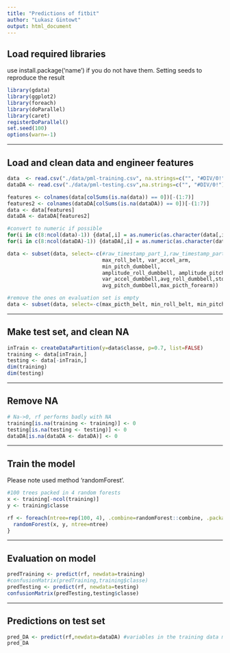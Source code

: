 ```yaml
---
title: "Predictions of fitbit"
author: "Lukasz Gintowt"
output: html_document
---
```


## Load required libraries

use install.package('name') if you do not have them.
Setting seeds to reproduce the result
```r
library(gdata)
library(ggplot2)
library(foreach)
library(doParallel)
library(caret)
registerDoParallel()
set.seed(100)
options(warn=-1)
```

---

## Load and clean data and engineer features

```r
data  <- read.csv("./data/pml-training.csv", na.strings=c("", "#DIV/0!"))
dataDA <- read.csv("./data/pml-testing.csv",na.strings=c("", "#DIV/0!"))

features <- colnames(data[colSums(is.na(data)) == 0])[-(1:7)]
features2 <- colnames(dataDA[colSums(is.na(dataDA)) == 0])[-(1:7)]
data <- data[features]
dataDA <- dataDA[features2]

#convert to numeric if possible 
for(i in c(8:ncol(data)-1)) {data[,i] = as.numeric(as.character(data[,i]))}
for(i in c(8:ncol(dataDA)-1)) {dataDA[,i] = as.numeric(as.character(dataDA[,i]))}
```


```r
data <- subset(data, select=-c(#raw_timestamp_part_1,raw_timestamp_part_2,cvtd_timestamp,X,
                               max_roll_belt, var_accel_arm,
                               min_pitch_dumbbell,
                               amplitude_roll_dumbbell, amplitude_pitch_dumbbell,
                               var_accel_dumbbell,avg_roll_dumbbell,stddev_roll_dumbbell,var_roll_dumbbell,
                               avg_pitch_dumbbell,max_picth_forearm))

#remove the ones on evaluation set is empty
data <- subset(data, select=-c(max_picth_belt, min_roll_belt, min_pitch_belt, amplitude_roll_belt, amplitude_pitch_belt, var_total_accel_belt, avg_roll_belt, stddev_roll_belt, var_roll_belt, avg_pitch_belt, stddev_pitch_belt, var_pitch_belt, avg_yaw_belt, stddev_yaw_belt, var_yaw_belt, max_picth_arm, max_yaw_arm, min_yaw_arm, amplitude_yaw_arm, max_roll_dumbbell, max_picth_dumbbell, min_roll_dumbbell, stddev_pitch_dumbbell, var_pitch_dumbbell, avg_yaw_dumbbell, stddev_yaw_dumbbell, var_yaw_dumbbell, min_pitch_forearm, amplitude_pitch_forearm, var_accel_forearm))
```

---

## Make test set, and clean NA

```r
inTrain <- createDataPartition(y=data$classe, p=0.7, list=FALSE)
training <- data[inTrain,]
testing <- data[-inTrain,]
dim(training)
dim(testing)
```

---

## Remove NA

```r
# Na->0, rf performs badly with NA
training[is.na(training <- training)] <- 0
testing[is.na(testing <- testing)] <- 0
dataDA[is.na(dataDA <- dataDA)] <- 0
```

---

## Train the model

Please note used method 'randomForest'.

```r
#100 trees packed in 4 random forests  
x <- training[-ncol(training)]
y <- training$classe

rf <- foreach(ntree=rep(100, 4), .combine=randomForest::combine, .packages='randomForest') %dopar% {
  randomForest(x, y, ntree=ntree) 
}
```

---

## Evaluation on model

```r
predTraining <- predict(rf, newdata=training)
#confusionMatrix(predTraining,training$classe)
predTesting <- predict(rf, newdata=testing)
confusionMatrix(predTesting,testing$classe)
```

---

## Predictions on test set

```r
pred_DA <- predict(rf,newdata=dataDA) #variables in the training data missing in newdata
pred_DA
```
